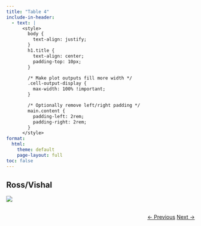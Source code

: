 ```yaml
---
title: "Table 4"
include-in-header: 
  - text: |
      <style>
        body {
          text-align: justify;
        }
        h1.title {
          text-align: center;
          padding-top: 10px;
        }

        /* Make plot outputs fill more width */
        .cell-output-display {
          max-width: 100% !important;
        }

        /* Optionally remove left/right padding */
        main.content {
          padding-left: 2rem;
          padding-right: 2rem;
        }
      </style>
format:
  html:
    theme: default
    page-layout: full
toc: false
---
```



## Ross/Vishal

![](../../img/table_4.jpg)

<div style="text-align: right; margin-top: 2rem;">
  <a href="../Figure_2b/" class="btn btn-primary">← Previous</a>
  <a href="../Discussion/" class="btn btn-primary">Next →</a>
</div>